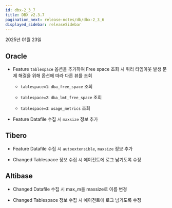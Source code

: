 ```yaml
---
id: dbx-2_3_7
title: DBX v2.3.7
pagination_next: release-notes/db/dbx-2_3_6
displayed_sidebar: releaseSidebar
---
```


2025년 01월 23일

## Oracle

- <Status priority='1'>Feature</Status> `tablespace` 옵션을 추가하여 Free space 조회 시 쿼리 타임아웃 발생 문제 해결을 위해 옵션에 따라 다른 뷰를 조회

  - `tablespace=1`: `dba_free_space` 조회
  
  - `tablespace=2`: `dba_lmt_free_space` 조회

  - `tablespace=3`: `usage_metrics` 조회

- <Status priority='1'>Feature</Status> Datafile 수집 시 `maxsize` 정보 추가


## Tibero

- <Status priority='1'>Feature</Status> Datafile 수집 시 `autoextensible`, `maxsize` 정보 추가

- <Status priority='1'>Changed</Status> Tablespace 정보 수집 시 에이전트에 로그 남기도록 수정

## Altibase 

- <Status priority='1'>Changed</Status> Datafile 수집 시 max_m을 maxsize로 이름 변경

- <Status priority='1'>Changed</Status> Tablespace 정보 수집 시 에이전트에 로그 남기도록 수정